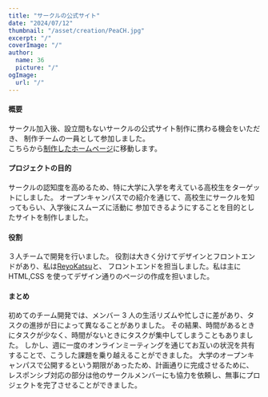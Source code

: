 ```yaml
---
title: "サークルの公式サイト"
date: "2024/07/12"
thumbnail: "/asset/creation/PeaCH.jpg"
excerpt: "/"
coverImage: "/"
author:
  name: 36
  picture: "/"
ogImage:
  url: "/"
---
```


#### 概要

サークル加入後、設立間もないサークルの公式サイト制作に携わる機会をいただき、
制作チームの一員として参加しました。<br />
こちらから<span>[制作したホームページ](https://peach-ktq.dev/)</span>に移動します。

#### プロジェクトの目的

サークルの認知度を高めるため、特に大学に入学を考えている高校生をターゲットにしました。
オープンキャンパスでの紹介を通じて、高校生にサークルを知ってもらい、入学後にスムーズに活動に
参加できるようにすることを目的としたサイトを制作しました。

#### 役割

３人チームで開発を行いました。
役割は大きく分けてデザインとフロントエンドがあり、私は<span>[ReyoKatsu](https://honeblog.com/)</span>と、
フロントエンドを担当しました。私は主に HTML,CSS を使ってデザイン通りのページの作成を担いました。

#### まとめ

初めてのチーム開発では、メンバー 3 人の生活リズムや忙しさに差があり、タスクの進捗が日によって異なることがありました。
その結果、時間があるときにタスクが少なく、時間がないときにタスクが集中してしまうこともありました。
しかし、週に一度のオンラインミーティングを通じてお互いの状況を共有することで、こうした課題を乗り越えることができました。
大学のオープンキャンパスで公開するという期限があったため、計画通りに完成させるために、
レスポンシブ対応の部分は他のサークルメンバーにも協力を依頼し、無事にプロジェクトを完了させることができました。
